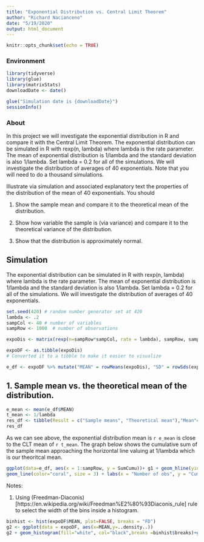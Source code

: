 ```yaml
---
title: "Exponential Distribution vs. Central Limit Theorem"
author: "Richard Nacianceno"
date: "5/19/2020"
output: html_document
---
```


```r
knitr::opts_chunk$set(echo = TRUE)
```

### Environment

```r
library(tidyverse)
library(glue)
library(matrixStats)
downloadDate <- date()

glue("Simulation date is {downloadDate}")
sessionInfo()
```

### About

In this project we will investigate the exponential distribution in R and compare it with the Central Limit Theorem. The exponential distribution can be simulated in R with rexp(n, lambda) where lambda is the rate parameter. The mean of exponential distribution is 1/lambda and the standard deviation is also 1/lambda. Set lambda = 0.2 for all of the simulations. We will investigate the distribution of averages of 40 exponentials. Note that you will need to do a thousand simulations. 

Illustrate via simulation and associated explanatory text the properties of the distribution of the mean of 40 exponentials. You should

1. Show the sample mean and compare it to the theoretical mean of the distribution.

2. Show how variable the sample is (via variance) and compare it to the theoretical variance of the distribution.

3. Show that the distribution is approximately normal.

## Simulation

The exponential distribution can be simulated in R with rexp(n, lambda) where lambda is the rate parameter. The mean of exponential distribution is 1/lambda and the standard deviation is also 1/lambda. Set lambda = 0.2 for all of the simulations. We will investigate the distribution of averages of 40 exponentials.

```r
set.seed(420) # random number generator set at 420
lambda <- .2 
sampCol <- 40 # number of variables
sampRow <- 1000  # number of observations

expoDis <- matrix(rexp(n=sampRow*sampCol, rate = lambda), sampRow, sampCol)

expoDF <- as.tibble(expoDis)
# Converted it to a tibble to make it easier to visualize

e_df <- expoDF %>% mutate("MEAN" = rowMeans(expoDis), "SD" = rowSds(expoDis), "SumCumu" = cumsum(MEAN)/(1:sampRow)) %>% select(MEAN, SD, SumCumu)
```

## 1. Sample mean vs. the theoretical mean of the distribution.

```r
e_mean <- mean(e_df$MEAN)
t_mean <- 1/lambda
res_df <- tibble(Result = c("Sample means", "Theoretical mean"),"Mean"=c(e_mean, t_mean))
res_df
```
As we can see above, the exponential distribution mean is `r e_mean` is close to the CLT mean of `r t_mean`. The graph below shows the cumulative sum of the sample mean approaching the horizontal line valuing at 1/lambda which is our theoritcal mean.  

```r
ggplot(data=e_df, aes(x = 1:sampRow, y = SumCumu))+ g1 + geom_hline(yintercept = t_mean) +
geom_line(color="coral", size = 3) + labs(x = "Number of obs", y = "Cumulative mean", title = "Sample Means of 1000 Observation and 40 Variables")


```
Notes:

1. Using (Freedman-Diaconis)[https://en.wikipedia.org/wiki/Freedman%E2%80%93Diaconis_rule] rule to select the width of the bins inside a histogram.  

```r
binhist <- hist(expoDF$MEAN, plot=FALSE, breaks = "FD")
g2 <- ggplot(data = expoDF, aes(x=MEAN,y=..density..)) 
g2 + geom_histogram(fill="white", col="black",breaks =binhist$breaks)+geom_density(aes(MEAN), color = "blue")+geom_vline(xintercept = c(e_mean, t_mean), color = c("red", "purple")) + labs(x= "Sample Means", y= "Density", title = "Histogram of Sample Means")
```




